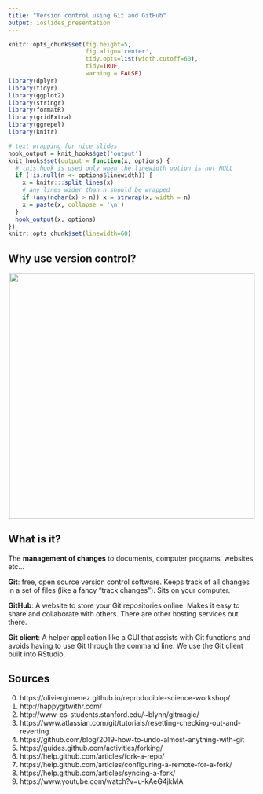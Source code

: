 ```yaml
---
title: "Version control using Git and GitHub"
output: ioslides_presentation
---
```


```r
knitr::opts_chunk$set(fig.height=5,
                      fig.align='center',
                      tidy.opts=list(width.cutoff=60),
                      tidy=TRUE, 
                      warning = FALSE)
library(dplyr)
library(tidyr)
library(ggplot2)
library(stringr)
library(formatR)
library(gridExtra)
library(ggrepel)
library(knitr)
```

```r
# text wrapping for nice slides
hook_output = knit_hooks$get('output')
knit_hooks$set(output = function(x, options) {
  # this hook is used only when the linewidth option is not NULL
  if (!is.null(n <- options$linewidth)) {
    x = knitr:::split_lines(x)
    # any lines wider than n should be wrapped
    if (any(nchar(x) > n)) x = strwrap(x, width = n)
    x = paste(x, collapse = '\n')
  }
  hook_output(x, options)
})
knitr::opts_chunk$set(linewidth=60)
```

## Why use version control?

<center>

<img src="http://www.phdcomics.com/comics/archive/phd101212s.gif" height="500px">
 
</center>

## What is it? 

The **management of changes** to documents, computer programs,  websites, etc...

**Git**: free, open source version control software. Keeps track of all changes in a set of files (like a fancy "track changes"). Sits on your computer.

**GitHub**: A website to store your Git repositories online. Makes it easy to share and collaborate with others. There are other hosting services out there.

**Git client**: A helper application like a GUI that assists with Git functions and avoids having to use Git through the command line. We use the Git client built into RStudio.


## Sources

0. https://oliviergimenez.github.io/reproducible-science-workshop/
1. http://happygitwithr.com/ 
2. http://www-cs-students.stanford.edu/~blynn/gitmagic/
3. https://www.atlassian.com/git/tutorials/resetting-checking-out-and-reverting
4. https://github.com/blog/2019-how-to-undo-almost-anything-with-git
5. https://guides.github.com/activities/forking/
6. https://help.github.com/articles/fork-a-repo/
7. https://help.github.com/articles/configuring-a-remote-for-a-fork/
8. https://help.github.com/articles/syncing-a-fork/
9. https://www.youtube.com/watch?v=u-kAeG4jkMA